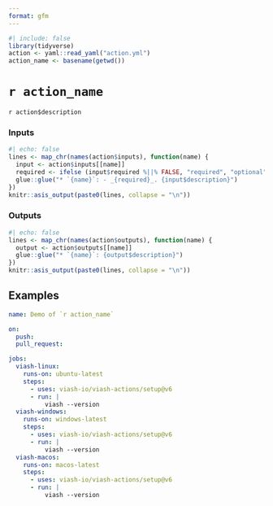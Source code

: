 ```yaml
---
format: gfm
---
```


```r
#| include: false
library(tidyverse)
action <- yaml::read_yaml("action.yml")
action_name <- basename(getwd())
```

# `r action_name`

<!--
DO NOT EDIT THIS FILE MANUALLY!
This README was generated by running `make`
-->

`r action$description`

### Inputs

```r
#| echo: false
lines <- map_chr(names(action$inputs), function(name) {
  input <- action$inputs[[name]]
  required <- ifelse (input$required %||% FALSE, "required", "optional")
  glue::glue("* `{name}`: - _{required}_. {input$description}")
})
knitr::asis_output(paste0(lines, collapse = "\n"))
```

### Outputs

```r
#| echo: false
lines <- map_chr(names(action$outputs), function(name) {
  output <- action$outputs[[name]]
  glue::glue("* `{name}`: {output$description}")
})
knitr::asis_output(paste0(lines, collapse = "\n"))
```

## Examples

```yaml
name: Demo of `r action_name`

on:
  push:
  pull_request:

jobs:
  viash-linux:
    runs-on: ubuntu-latest
    steps:
      - uses: viash-io/viash-actions/setup@v6
      - run: |
          viash --version
  viash-windows:
    runs-on: windows-latest
    steps:
      - uses: viash-io/viash-actions/setup@v6
      - run: |
          viash --version
  viash-macos:
    runs-on: macos-latest
    steps:
      - uses: viash-io/viash-actions/setup@v6
      - run: |
          viash --version
```

